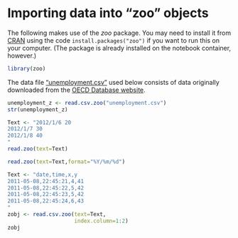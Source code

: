 # Importing data into "zoo" objects


The following makes use of the *zoo* package. You may need to install it from
[CRAN](https://cran.r-project.org/package=zoo) using the code
`install.packages("zoo")` if you want to run this on your computer. (The
package is already installed on the notebook container, however.)

```r
library(zoo)
```

The data file ["unemployment.csv"](https://github.com/melff/dataman-r/raw/main/07-dates-times-timeseries/OECD-unemployment.R) used below consists of data originally downloaded from the [OECD Database website](https://data.oecd.org).

```r
unemployment_z <- read.csv.zoo("unemployment.csv")
str(unemployment_z)
```

```r
Text <- "2012/1/6 20
2012/1/7 30
2012/1/8 40
"
read.zoo(text=Text)
```

```r
read.zoo(text=Text,format="%Y/%m/%d")
```

```r
Text <- "date,time,x,y
2011-05-08,22:45:21,4,41
2011-05-08,22:45:22,5,42
2011-05-08,22:45:23,5,42
2011-05-08,22:45:24,6,43
"
zobj <- read.csv.zoo(text=Text,
                     index.column=1:2)
zobj
```
